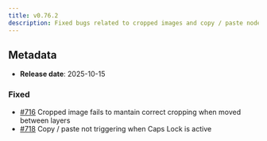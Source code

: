 ```yaml
---
title: v0.76.2
description: Fixed bugs related to cropped images and copy / paste nodes
---
```


## Metadata

- **Release date**: 2025-10-15

### Fixed

- [#716](https://github.com/InditexTech/weavejs/issues/716) Cropped image fails to mantain correct cropping when moved between layers
- [#718](https://github.com/InditexTech/weavejs/issues/718) Copy / paste not triggering when Caps Lock is active
